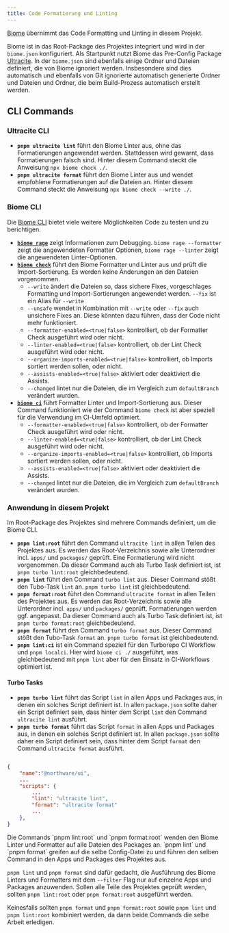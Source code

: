 ```yaml
---
title: Code Formatierung und Linting
---
```


[Biome](https://biomejs.dev/) übernimmt das Code Formatting und Linting in diesem Projekt.

Biome ist in das Root-Package des Projektes integriert und wird in der `biome.json` konfiguriert. Als Startpunkt nutzt Biome das Pre-Config Package [Ultracite](https://www.ultracite.dev/). In der `biome.json` sind ebenfalls einige Ordner und Dateien definiert, die von Biome ignoriert werden. Insbesondere sind dies automatisch und ebenfalls von Git ignorierte automatisch generierte Ordner und Dateien und Ordner, die beim Build-Prozess automatisch erstellt werden.

## CLI Commands

### Ultracite CLI

- **`pnpm ultracite lint`** führt den Biome Linter aus, ohne das Formatierungen angewendet werden. Stattdessen wird gewarnt, dass Formatierungen falsch sind. Hinter diesem Command steckt die Anweisung `npx biome check ./`.
- **`pnpm ultracite format`** führt den Biome Linter aus und wendet empfohlene Formatierungen auf die Dateien an. Hinter diesem Command steckt die Anweisung `npx biome check --write ./`.

### Biome CLI

Die [Biome CLI](https://biomejs.dev/reference/cli/) bietet viele weitere Möglichkeiten Code zu testen und zu berichtigen.

- [**`biome rage`**](https://biomejs.dev/reference/cli/#biome-rage) zeigt Informationen zum Debugging. `biome rage --formatter` zeigt die angewendeten Formatter Optionen, `biome rage --linter` zeigt die angewendeten Linter-Optionen.
- [**`biome check`**](https://biomejs.dev/reference/cli/#biome-check) führt den Biome Formatter und Linter aus und prüft die Import-Sortierung. Es werden keine Änderungen an den Dateien vorgenommen.
  - `--write` ändert die Dateien so, dass sichere Fixes, vorgeschlages Formatting und Import-Sortierungen angewendet werden. `--fix` ist ein Alias für `--write`
  - `--unsafe` wendet in Kombination mit `--write` oder `--fix` auch unsichere Fixes an. Diese könnten dazu führen, dass der Code nicht mehr funktioniert.
  - `--formatter-enabled=<true|false>` kontrolliert, ob der Formatter Check ausgeführt wird oder nicht.
  - `--linter-enabled=<true|false>` kontrolliert, ob der Lint Check ausgeführt wird oder nicht.
  - `--organize-imports-enabled=<true|false>` kontrolliert, ob Imports sortiert werden sollen, oder nicht.
  - `--assists-enabled=<true|false>` aktiviert oder deaktiviert die Assists.
  - `--changed` lintet nur die Dateien, die im Vergleich zum `defaultBranch` verändert wurden.
- [**`biome ci`**](https://biomejs.dev/reference/cli/#biome-ci) führt Formatter Linter und Import-Sortierung aus. Dieser Command funktioniert wie der Command `biome check` ist aber speziell für die Verwendung im CI-Umfeld optimiert.
  - `--formatter-enabled=<true|false>` kontrolliert, ob der Formatter Check ausgeführt wird oder nicht.
  - `--linter-enabled=<true|false>` kontrolliert, ob der Lint Check ausgeführt wird oder nicht.
  - `--organize-imports-enabled=<true|false>` kontrolliert, ob Imports sortiert werden sollen, oder nicht.
  - `--assists-enabled=<true|false>` aktiviert oder deaktiviert die Assists.
  - `--changed` lintet nur die Dateien, die im Vergleich zum `defaultBranch` verändert wurden.

### Anwendung in diesem Projekt

Im Root-Package des Projektes sind mehrere Commands definiert, um die Biome CLI.

- **`pnpm lint:root`** führt den Command `ultracite lint` in allen Teilen des Projektes aus. Es werden das Root-Verzeichnis sowie alle Unterordner incl. `apps/` und `packages/` geprüft. Eine Formatierung wird nicht vorgenommen. Da dieser Command auch als Turbo Task definiert ist, ist `pnpm turbo lint:root` gleichbedeutend.
- **`pnpm lint`** führt den Command `turbo lint` aus. Dieser Command stößt den Tubo-Task `lint` an. `pnpm turbo lint` ist gleichbedeutend.
- **`pnpm format:root`** führt den Command `ultracite format` in allen Teilen des Projektes aus. Es werden das Root-Verzeichnis sowie alle Unterordner incl. `apps/` und `packages/` geprüft. Formatierungen werden ggf. angepasst. Da dieser Command auch als Turbo Task definiert ist, ist `pnpm turbo format:root` gleichbedeutend.
- **`pnpm format`** führt den Command `turbo format` aus. Dieser Command stößt den Tubo-Task `format` an. `pnpm turbo format` ist gleichbedeutend.
- **`pnpm lint:ci`** ist ein Command speziell für den Turborepo CI Workflow und `pnpm localci`. Hier wird `biome ci ./` ausgeführt, was gleichbedeutend mit `pnpm lint` aber für den Einsatz in CI-Workflows optimiert ist.

#### Turbo Tasks

- **`pnpm turbo lint`** führt das Script `lint` in allen Apps und Packages aus, in denen ein solches Script definiert ist. In allen `package.json` sollte daher ein Script definiert sein, dass hinter dem Script `lint` den Command `ultracite lint` ausführt.
- **`pnpm turbo format`** führt das Script `format` in allen Apps und Packages aus, in denen ein solches Script definiert ist. In allen `package.json` sollte daher ein Script definiert sein, dass hinter dem Script `format` den Command `ultracite format` ausführt.

```json package.json

{
    "name":"@northware/ui",
    ...
    "scripts": {
        ...
        "lint": "ultracite lint",
        "format": "ultracite format"
        ...
    },
}

```
<Warning>
Die Commands `pnpm lint:root` und `pnpm format:root` wenden den Biome Linter und Formatter auf alle Dateien des Packages an. 
`pnpm lint` und `pnpm format` greifen auf die selbe Config-Datei zu und führen den selben Command in den Apps und Packages des Projektes aus.

`pnpm lint` und `pnpm format` sind dafür gedacht, die Ausführung des Biome Linters und Formatters mit dem `--filter` Flag nur auf einzelne Apps und Packages anzuwenden. 
Sollen alle Teile des Projektes geprüft werden, sollten `pnpm lint:root` oder `pnpm format:root` ausgeführt werden.

Keinesfalls sollten `pnpm format` und `pnpm format:root` sowie `pnpm lint` und `pnpm lint:root` kombiniert werden, da dann beide Commands die selbe Arbeit erledigen.
</Warning>
